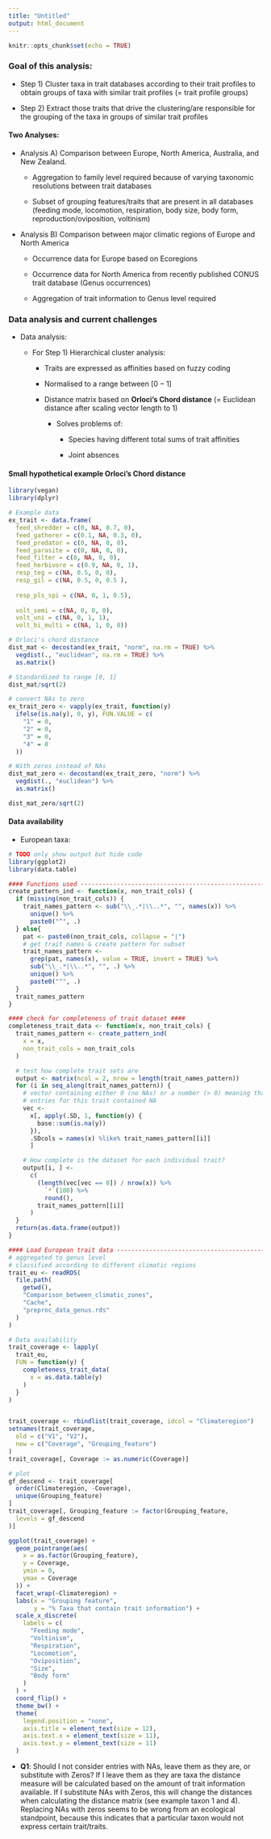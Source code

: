 ```yaml
---
title: "Untitled"
output: html_document
---
```


```r
knitr::opts_chunk$set(echo = TRUE)
```

### Goal of this analysis:

-   Step 1) Cluster taxa in trait databases according to their trait profiles to obtain groups of taxa with similar trait profiles (= trait profile groups)

-   Step 2) Extract those traits that drive the clustering/are responsible for the grouping of the taxa in groups of similar trait profiles

#### Two Analyses:

-   Analysis A) Comparison between Europe, North America, Australia, and New Zealand.

    -   Aggregation to family level required because of varying taxonomic resolutions between trait databases

    -   Subset of grouping features/traits that are present in all databases (feeding mode, locomotion, respiration, body size, body form, reproduction/oviposition, voltinism)

-   Analysis B) Comparison between major climatic regions of Europe and North America

    -   Occurrence data for Europe based on Ecoregions

    -   Occurrence data for North America from recently published CONUS trait database (Genus occurrences)

    -   Aggregation of trait information to Genus level required

### Data analysis and current challenges

-   Data analysis:

    -   For Step 1) Hierarchical cluster analysis:

        -   Traits are expressed as affinities based on fuzzy coding

        -   Normalised to a range between $[0-1]$

        -   Distance matrix based on **Orloci's Chord distance** (= Euclidean distance after scaling vector length to 1)

            -   Solves problems of:

                -   Species having different total sums of trait affinities

                -   Joint absences

#### Small hypothetical example Orloci's Chord distance

```r
library(vegan)
library(dplyr)

# Example data
ex_trait <- data.frame(
  feed_shredder = c(0, NA, 0.7, 0),
  feed_gatherer = c(0.1, NA, 0.3, 0),
  feed_predator = c(0, NA, 0, 0),
  feed_parasite = c(0, NA, 0, 0),
  feed_filter = c(0, NA, 0, 0),
  feed_herbivore = c(0.9, NA, 0, 1),
  resp_teg = c(NA, 0.5, 0, 0),
  resp_gil = c(NA, 0.5, 0, 0.5 ), 
  
  resp_pls_spi = c(NA, 0, 1, 0.5), 
  
  volt_semi = c(NA, 0, 0, 0),
  volt_uni = c(NA, 0, 1, 1),
  volt_bi_multi = c(NA, 1, 0, 0))

# Orloci's chord distance
dist_mat <- decostand(ex_trait, "norm", na.rm = TRUE) %>%
  vegdist(., "euclidean", na.rm = TRUE) %>%
  as.matrix()

# Standardized to range [0, 1]
dist_mat/sqrt(2)

# convert NAs to zero
ex_trait_zero <- vapply(ex_trait, function(y)
  ifelse(is.na(y), 0, y), FUN.VALUE = c(
    "1" = 0,
    "2" = 0,
    "3" = 0,
    "4" = 0
  ))

# With zeros instead of NAs
dist_mat_zero <- decostand(ex_trait_zero, "norm") %>%
  vegdist(., "euclidean") %>%
  as.matrix()

dist_mat_zero/sqrt(2)
```

#### Data availability

-   European taxa:

```r

# TODO only show output but hide code
library(ggplot2)
library(data.table)

#### Functions used --------------------------------------------------------------------------------
create_pattern_ind <- function(x, non_trait_cols) {
  if (missing(non_trait_cols)) {
    trait_names_pattern <- sub("\\_.*|\\..*", "", names(x)) %>%
      unique() %>%
      paste0("^", .)
  } else{
    pat <- paste0(non_trait_cols, collapse = "|")
    # get trait names & create pattern for subset
    trait_names_pattern <-
      grep(pat, names(x), value = TRUE, invert = TRUE) %>%
      sub("\\_.*|\\..*", "", .) %>%
      unique() %>%
      paste0("^", .)
  }
  trait_names_pattern
}

#### check for completeness of trait dataset ####
completeness_trait_data <- function(x, non_trait_cols) {
  trait_names_pattern <- create_pattern_ind(
    x = x,
    non_trait_cols = non_trait_cols
  )

  # test how complete trait sets are
  output <- matrix(ncol = 2, nrow = length(trait_names_pattern))
  for (i in seq_along(trait_names_pattern)) {
    # vector containing either 0 (no NAs) or a number (> 0) meaning that all
    # entries for this trait contained NA
    vec <-
      x[, apply(.SD, 1, function(y) {
        base::sum(is.na(y))
      }),
      .SDcols = names(x) %like% trait_names_pattern[[i]]
      ]

    # How complete is the dataset for each individual trait?
    output[i, ] <-
      c(
        (length(vec[vec == 0]) / nrow(x)) %>%
          `*`(100) %>%
          round(),
        trait_names_pattern[[i]]
      )
  }
  return(as.data.frame(output))
}

#### Load European trait data ----------------------------------------------------------------------
# aggregated to genus level
# classified according to different climatic regions
trait_eu <- readRDS(
  file.path(
    getwd(),
    "Comparison_between_climatic_zones",
    "Cache",
    "preproc_data_genus.rds"
  )
)

# Data availability
trait_coverage <- lapply(
  trait_eu,
  FUN = function(y) {
    completeness_trait_data(
      x = as.data.table(y)
    )
  }
)


trait_coverage <- rbindlist(trait_coverage, idcol = "Climateregion") 
setnames(trait_coverage,
  old = c("V1", "V2"),
  new = c("Coverage", "Grouping_feature")
)
trait_coverage[, Coverage := as.numeric(Coverage)]

# plot
gf_descend <- trait_coverage[
  order(Climateregion, -Coverage),
  unique(Grouping_feature)
]
trait_coverage[, Grouping_feature := factor(Grouping_feature,
  levels = gf_descend
)]

ggplot(trait_coverage) +
  geom_pointrange(aes(
    x = as.factor(Grouping_feature),
    y = Coverage,
    ymin = 0,
    ymax = Coverage
  )) +
  facet_wrap(~Climateregion) +
  labs(x = "Grouping feature", 
       y = "% Taxa that contain trait information") +
  scale_x_discrete(
    labels = c(
      "Feeding mode",
      "Voltinism",
      "Respiration",
      "Locomotion",
      "Oviposition",
      "Size",
      "Body form"
    )
  ) +
  coord_flip() +
  theme_bw() +
  theme(
    legend.position = "none",
    axis.title = element_text(size = 12),
    axis.text.x = element_text(size = 11),
    axis.text.y = element_text(size = 11)
  )
```

-   **Q1**: Should I not consider entries with NAs, leave them as they are, or substitute with Zeros? 
If I leave them as they are taxa the distance measure will be calculated based on the amount of trait information available.
If I substitute NAs with Zeros, this will change the distances when calculating the distance matrix (see example taxon 1 and 4). Replacing NAs with zeros seems to be wrong from an ecological standpoint, because this indicates that a particular taxon would not express certain trait/traits.






